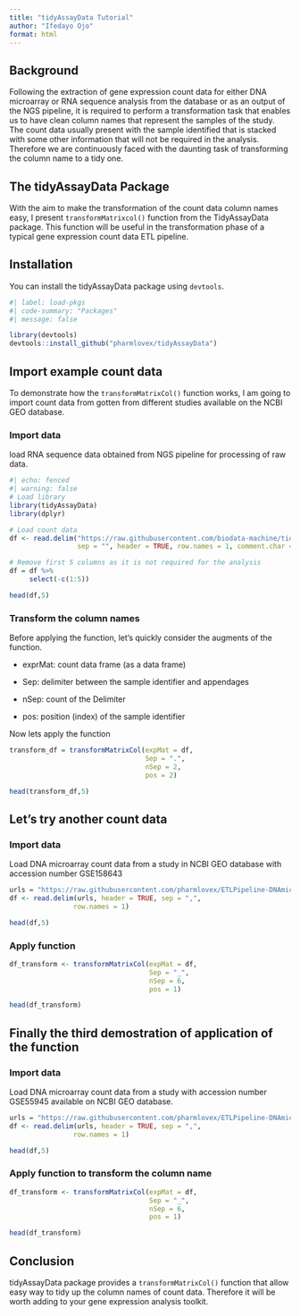 ```yaml
---
title: "tidyAssayData Tutorial"
author: "Ifedayo Ojo"
format: html
---
```


## Background

Following the extraction of gene expression count data for either DNA microarray or RNA sequence analysis from the database or as an output of the NGS pipeline, it is required to perform a transformation task that enables us to have clean column names that represent the samples of the study. The count data usually present with the sample identified that is stacked with some other information that will not be required in the analysis. Therefore we are continuously faced with the daunting task of transforming the column name to a tidy one.

## The tidyAssayData Package

With the aim to make the transformation of the count data column names easy, I present `transformMatrixcol()` function from the TidyAssayData package. This function will be useful in the transformation phase of a typical gene expression count data ETL pipeline.

## Installation

You can install the tidyAssayData package using `devtools`.

```r
#| label: load-pkgs
#| code-summary: "Packages"
#| message: false

library(devtools)
devtools::install_github("pharmlovex/tidyAssayData")
```

## Import example count data

To demonstrate how the `transformMatrixCol()` function works, I am going to import count data from gotten from different studies available on the NCBI GEO database.


### Import data
load RNA sequence data obtained from NGS pipeline for processing of raw data. 

```r
#| echo: fenced
#| warning: false
# Load library
library(tidyAssayData)
library(dplyr)

# Load count data
df <- read.delim("https://raw.githubusercontent.com/biodata-machine/tidyAssayData/main/counts.txt", 
                 sep = "", header = TRUE, row.names = 1, comment.char = "#", dec = ".")

# Remove first 5 columns as it is not required for the analysis 
df = df %>% 
     select(-c(1:5))

head(df,5)
```

### Transform the column names

Before applying the function, let's quickly consider the augments of the function.

-   exprMat: count data frame (as a data frame)

-   Sep: delimiter between the sample identifier and appendages

-   nSep: count of the Delimiter

-   pos: position (index) of the sample identifier

Now lets apply the function

```r
transform_df = transformMatrixCol(expMat = df,
                                  Sep = ".",
                                  nSep = 2,
                                  pos = 2)

head(transform_df,5)
```

## Let's try another count data 

### Import data
Load DNA microarray count data from a study in NCBI GEO database with accession number GSE158643   

```r
urls = "https://raw.githubusercontent.com/pharmlovex/ETLPipeline-DNAmicroarray/main/GSE158643_expr.csv"
df <- read.delim(urls, header = TRUE, sep = ",",
                row.names = 1)

head(df,5)

```

### Apply function 

```r
df_transform <- transformMatrixCol(expMat = df,
                                   Sep = "_",
                                   nSep = 6,
                                   pos = 1)

head(df_transform)
```
## Finally the third demostration of application of the function 

### Import data 
Load DNA microarray count data from a study with accession number GSE55945 available on NCBI GEO database.

```r
urls = "https://raw.githubusercontent.com/pharmlovex/ETLPipeline-DNAmicroarray/main/GSE55945_expr.csv"
df <- read.delim(urls, header = TRUE, sep = ",",
                row.names = 1)

head(df,5)
```
### Apply function to transform the column name 

```r
df_transform <- transformMatrixCol(expMat = df,
                                   Sep = "_",
                                   nSep = 6,
                                   pos = 1)

head(df_transform)
```

## Conclusion 

tidyAssayData package provides a `transformMatrixCol()` function that allow easy 
way to tidy up the column names of count data. Therefore it will be worth adding to your gene expression analysis toolkit.  
